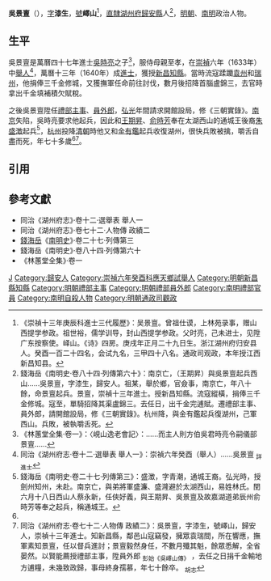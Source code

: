 '''吳景亶'''（{{bd|17世紀||1646年}}），[[表字|字]]'''漆生'''，[[號|號]]'''嶧山'''<ref>《崇禎十三年庚辰科進士三代履歷》：吴景亶。曾祖仕谟，上林苑录事，赠山西提学参政。祖世裕，儒学训导，封山西提学参政。父时亮，己未进士，见陞广东按察使。峄山。《诗》四房。庚戌年正月二十九日生。浙江湖州府归安县人。癸酉一百二十四名，会试九名，三甲四十八名。通政司观政，本年授江西新昌知县。</ref>，[[南直隸|直隸]][[湖州府|湖州府]][[歸安縣|歸安縣]]人<ref name=djs>錢海岳《南明史·卷八十四·列傳第六十》：南京亡，（王期昇）與吳景亶起兵西山……吳景亶，字漆生，歸安人。祖某，舉於鄉，官僉事，南京亡，年八十餘，命景亶起兵。景亶，崇禎十三年進士。授新昌知縣。流寇縱橫，捐俸三千金修城。寇至，單騎招降其渠盧錦三。去任日，出千金完逋賦。遷禮部主事、員外郎，請開館設局，修《三朝實錄》。杭州降，與金有鑑起兵復湖州，己軍西山。兵敗，被執嚼舌死。</ref>，[[明朝|明朝]]、[[南明|南明]]政治人物。

==生平==
吳景亶是萬曆四十七年進士[[吳時亮|吳時亮]]之子<ref>《林蕙堂全集·卷一》：〈峴山逸老會記〉：……而主人則方伯吳君時亮令嗣儀部景亶……</ref>，服侍母親至孝，在[[崇禎|崇禎]]六年（1633年）中[[舉人|舉人]]<ref>同治《湖州府志·卷十二·選舉表 舉人一》：崇禎六年癸酉（舉人）……吳景亶 <sub>詳進士</sub></ref>，萬曆十三年（1640年）成[[進士|進士]]，獲授[[新昌縣_(北宋)|新昌]][[知縣|知縣]]。當時流寇蹂躪[[袁州府|袁州]]和[[瑞州府|瑞州]]，他捐俸三千金修城，又獲撫軍任命前往討伐，數月後招降首腦盧錦三，去官時拿出千金填補積欠賦稅。

之後吳景亶陞任[[禮部|禮部]][[主事|主事]]、[[員外郎|員外郎]]，[[弘光|弘光]]年間請求開館設局，修《三朝實錄》。[[南京|南京]]失陷，吳時亮要求他起兵，因此和[[王期昇|王期昇]]、[[俞時芳|俞時芳]]奉在太湖西山的通城王後裔[[朱盛澂|朱盛澂]]起兵<ref>錢海岳《南明史·卷二十七·列傳第三》：盛澂，字青潮，通城王裔。弘光時，授劍州知州，未赴。南京亡，與弟將軍盛濂、盛漋避於太湖西山，易姓林氏。閏六月十八日西山人蔡永新，任俠好義，與王期昇、吳景亶及故嘉湖道弟辰州俞時芳等奉之起兵，稱通城王。</ref>，[[杭州府|杭州]]投降[[清朝|清朝]]時他又和[[金有鑑|金有鑑]]起兵收復湖州，很快兵敗被擒，嚼舌自盡而死，年七十多歲<ref name=djs/><ref>同治《湖州府志·卷七十二·人物傳 政績二》：吳景亶，字漆生，號嶧山，歸安人，崇禎十三年進士。知新昌縣，鄰邑山寇竊發，擁眾袁瑞間，所在響應，撫軍素知景亶，任以督兵進討；景亶毅然身任，不數月殲其魁，餘眾悉解，全省晏然。以賢能薦授禮部主事，陞員外郎 <sub>彭始《吳嶧山傳》</sub> ，去任之日捐千金輸地方逋糧，未幾致政歸，事母終身孺慕，年七十餘卒。 <sub>胡志</sub></ref>。

==引用==
{{reflist}}

==參考文獻==
*同治《湖州府志》·卷十二·選舉表 舉人一
*同治《湖州府志》·卷七十二·人物傳 政績二
*[[錢海岳|錢海岳]]《[[南明史_(錢海岳)|南明史]]》·卷二十七·列傳第三
*錢海岳《南明史》·卷八十四·列傳第六十
*《林蕙堂全集》·卷一

{{start box}}
{{s-off}}
{{s-before|[[李京元|李京元]]}}
{{s-title|明朝江西新昌縣知縣|1640年－1644年}}
{{s-after|[[李名世|李名世]]}}
{{end box}}

{{崇禎十三年庚辰科殿試金榜}}
{{DEFAULTSORT:Wu吳}}
[[Category:吴姓|J]]
[[Category:歸安人|Category:歸安人]]
[[Category:崇禎六年癸酉科應天鄉試舉人|Category:崇禎六年癸酉科應天鄉試舉人]]
[[Category:明朝新昌縣知縣|Category:明朝新昌縣知縣]]
[[Category:明朝禮部主事|Category:明朝禮部主事]]
[[Category:明朝禮部員外郎|Category:明朝禮部員外郎]]
[[Category:南明禮部官員|Category:南明禮部官員]]
[[Category:南明自殺人物|Category:南明自殺人物]]
[[Category:明朝通政司觀政|Category:明朝通政司觀政]]